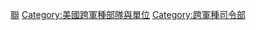 [[Category:美國的司令部|聯]]
[[Category:美國跨軍種部隊與單位|Category:美國跨軍種部隊與單位]]
[[Category:跨軍種司令部|Category:跨軍種司令部]]